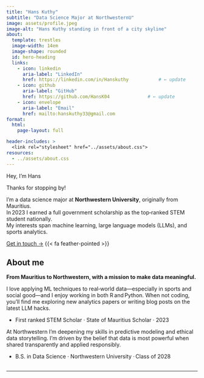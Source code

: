```yaml
---
title: "Hans Kuthy"
subtitle: "Data Science Major at NorthwesternU"
image: assets/profile.jpeg
image-alt: "Hans Kuthy standing in front of a city skyline"
about:
  template: trestles
  image-width: 14em
  image-shape: rounded
  id: hero-heading
  links:
    - icon: linkedin
      aria-label: "LinkedIn"
      href: https://linkedin.com/in/Hanskuthy           # ← update
    - icon: github
      aria-label: "GitHub"
      href: https://github.com/HansK04              # ← update
    - icon: envelope
      aria-label: "Email"
      href: mailto:hanskuthy33@gmail.com    
format:
  html:
    page-layout: full

header-includes: >
  <link rel="stylesheet" href="../assets/about.css">
resources:
  - ../assets/about.css
---
```


::: {#hero-heading}
::: h1
Hey, I'm Hans
:::

Thanks for stopping by!

I'm a data science major at **Northwestern University**, originally from Mauritius.\
In 2023 I earned a full government scholarship as the top‑ranked STEM student nationally.\
My interests span machine learning, large language models (LLMs), and sports analytics.

[Get in touch →](mailto:hanskuthy33@gmail.com) {{< fa feather-pointed >}}
:::

## About me

::: grid
::: {#about-me-1 .g-col-6}
**From Mauritius to Northwestern, with a mission to make data meaningful.**

I love applying ML techniques to real‑world data---especially in sports and social good---and I enjoy working in both R and Python. When not coding, you'll find me exploring new analytics papers or writing blog posts on the latest LLM hacks.

<ul class="fa-ul">

<li><i class="fa-solid fa-award"></i>First ranked STEM Scholar · State of Mauritius Scholar · 2023</li>

</ul>
:::

::: {#about-me-2 .g-col-6}
At Northwestern I'm deepening my skills in predictive modeling and ethical data storytelling. I'm driven by the belief that data is most powerful when shared transparently and applied responsibly.

<ul class="fa-ul">

<li><i class="fa-solid fa-graduation-cap"></i>B.S. in Data Science · Northwestern University · Class of 2028</li>

</ul>
:::
:::

## <!-- end grid -->

------------------------------------------------------------------------
